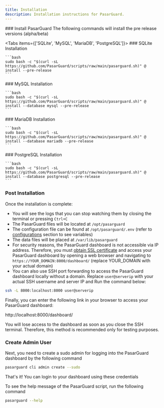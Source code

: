 ```yaml
---
title: Installation
description: Installation instructions for PasarGuard.
---
```


<Steps>
### Install PasarGuard

<Alert type="warning">
  The following commands will install the pre release versions (alpha/beta)
</Alert>

<Tabs items={['SQLite', 'MySQL', 'MariaDB', 'PostgreSQL']}>
  <Tab value="SQLite">
    ### SQLite Installation

    ```bash
    sudo bash -c "$(curl -sL https://github.com/PasarGuard/scripts/raw/main/pasarguard.sh)" @ install --pre-release
    ```
  </Tab>
  <Tab value="MySQL">
    ### MySQL Installation

    ```bash
    sudo bash -c "$(curl -sL https://github.com/PasarGuard/scripts/raw/main/pasarguard.sh)" @ install --database mysql --pre-release
    ```
  </Tab>
  <Tab value="MariaDB">
    ### MariaDB Installation

    ```bash
    sudo bash -c "$(curl -sL https://github.com/PasarGuard/scripts/raw/main/pasarguard.sh)" @ install --database mariadb --pre-release
    ```
  </Tab>
  <Tab value="PostgreSQL">
    ### PostgreSQL Installation

    ```bash
    sudo bash -c "$(curl -sL https://github.com/PasarGuard/scripts/raw/main/pasarguard.sh)" @ install --database postgresql --pre-release
    ```
  </Tab>
</Tabs>

### Post Installation

Once the installation is complete:

-   You will see the logs that you can stop watching them by closing the terminal or pressing `Ctrl+C`
-   The PasarGuard files will be located at `/opt/pasarguard`
-   The configuration file can be found at `/opt/pasarguard/.env` (refer to [configurations](#configuration) section to see variables)
-   The data files will be placed at `/var/lib/pasarguard`
-   For security reasons, the PasarGuard dashboard is not accessible via IP address. Therefore, you must [obtain SSL certificate](https://PasarGuard.github.io/PasarGuard/en/examples/issue-ssl-certificate) and access your PasarGuard dashboard by opening a web browser and navigating to `https://YOUR_DOMAIN:8000/dashboard/` (replace YOUR_DOMAIN with your actual domain)
-   You can also use SSH port forwarding to access the PasarGuard dashboard locally without a domain. Replace `user@serverip` with your actual SSH username and server IP and Run the command below:

```bash
ssh -L 8000:localhost:8000 user@serverip
```

Finally, you can enter the following link in your browser to access your PasarGuard dashboard:

http://localhost:8000/dashboard/

You will lose access to the dashboard as soon as you close the SSH terminal. Therefore, this method is recommended only for testing purposes.

### Create Admin User

Next, you need to create a sudo admin for logging into the PasarGuard dashboard by the following command

```bash
pasarguard cli admin create --sudo
```

That's it! You can login to your dashboard using these credentials

To see the help message of the PasarGuard script, run the following command

```bash
pasarguard --help
```
</Steps>
